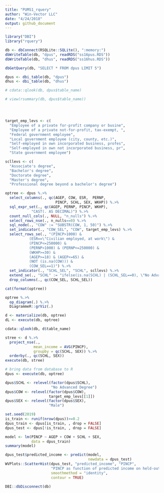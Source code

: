 ```yaml
---
title: "PUMS1_rquery"
author: "Win-Vector LLC"
date: "4/24/2018"
output: github_document
---
```


```r
library("DBI")
library("rquery")

db <- dbConnect(RSQLite::SQLite(), ":memory:") 	
dbWriteTable(db, "dpus", readRDS("ss16pus.RDS"))
dbWriteTable(db, "dhus", readRDS("ss16hus.RDS"))

dbGetQuery(db, "SELECT * FROM dpus LIMIT 5") 	

dpus <- dbi_table(db, "dpus") 
dhus <- dbi_table(db, "dhus")

# cdata::qlook(db, dpus$table_name)

# view(rsummary(db, dpus$table_name)) 	




target_emp_levs <- c(
  "Employee of a private for-profit company or busine",
  "Employee of a private not-for-profit, tax-exempt, ",
  "Federal government employee",                    
  "Local government employee (city, county, etc.)",   
  "Self-employed in own incorporated business, profes",
  "Self-employed in own not incorporated business, pr",
  "State government employee")

scllevs <- c(
  "Associate's degree",
  "Bachelor's degree",
  "Doctorate degree",
  "Master's degree",
  "Professional degree beyond a bachelor's degree")

optree <- dpus %.>%
  select_columns(., qc(AGEP, COW, ESR,  PERNP, 
                       PINCP, SCHL, SEX, WKHP)) %.>%
  sql_expr_set(., qc(AGEP, PERNP, PINCP, WKHP),
            "CAST(. AS DECIMAL)") %.>%
  count_null_cols(., NULL, "n_nulls") %.>%
  select_rows_nse(., n_nulls==0) %.>%
  sql_node(., "COW" := "SUBSTR(COW, 1, 50)") %.>%
  set_indicator(., "COW_SEL", "COW", target_emp_levs) %.>%
  select_rows_se(., "(PINCP>1000) & 
           (ESR==\"Civilian employed, at work\") & 
           (PINCP<=250000) & 
           (PERNP>1000) & (PERNP<=250000) & 
           (WKHP>=30) & 
           (AGEP>=18) & (AGEP<=65) & 
           (NOT (is.na(COW))) &
           (COW_SEL==1)") %.>%
  set_indicator(., "SCHL_SEL", "SCHL", scllevs) %.>%
  extend_se(., "SCHL" := "ifelse(is.na(SCHL) | (SCHL_SEL==0), \"No Advanced Degree\", SCHL)") %.>%
  drop_columns(., qc(COW_SEL, SCHL_SEL))

cat(format(optree))

optree %.>%
  op_diagram(.) %.>% 
  DiagrammeR::grViz(.)

d <- materialize(db, optree)
dL <- execute(db, optree)

cdata::qlook(db, d$table_name)

stree <- d %.>%
  project_nse(., 
             mean_income = AVG(PINCP), 
             groupby = qc(SCHL, SEX)) %.>%
  orderby(., qc(SCHL, SEX))
execute(db, stree)

# bring data from database to R
dpus <- execute(db, optree)

dpus$SCHL <- relevel(factor(dpus$SCHL), 
                     "No Advanced Degree")
dpus$COW <- relevel(factor(dpus$COW), 
                    target_emp_levs[[1]])
dpus$SEX <- relevel(factor(dpus$SEX), 
                    "Male")

set.seed(2019)
is_train <- runif(nrow(dpus))>=0.2
dpus_train <- dpus[is_train, , drop = FALSE]
dpus_test <- dpus[!is_train, , drop = FALSE]

model <- lm(PINCP ~ AGEP + COW + SCHL + SEX, 
            data = dpus_train)
summary(model)

dpus_test$predicted_income <- predict(model,
                                      newdata = dpus_test)
WVPlots::ScatterHist(dpus_test, "predicted_income", "PINCP",
                     "PINCP as function of predicted income on held-out data",
                     smoothmethod = "identity",
                     contour = TRUE)

DBI::dbDisconnect(db)
```

